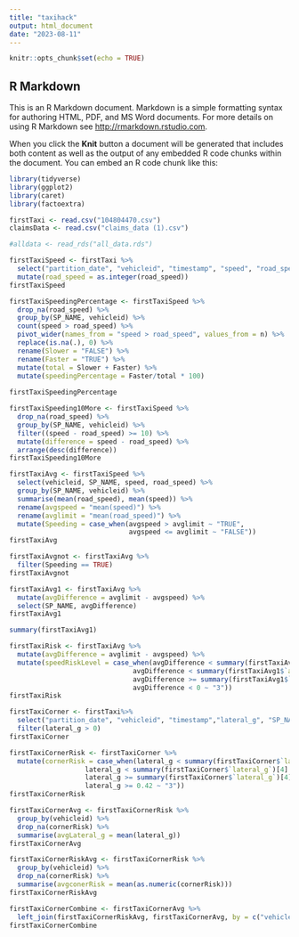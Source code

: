 ---
title: "taxihack"
output: html_document
date: "2023-08-11"
---

```{r setup, include=FALSE}
knitr::opts_chunk$set(echo = TRUE)
```

## R Markdown

This is an R Markdown document. Markdown is a simple formatting syntax for authoring HTML, PDF, and MS Word documents. For more details on using R Markdown see <http://rmarkdown.rstudio.com>.

When you click the **Knit** button a document will be generated that includes both content as well as the output of any embedded R code chunks within the document. You can embed an R code chunk like this:

```{r}
library(tidyverse)
library(ggplot2)
library(caret)
library(factoextra)
```

```{r}
firstTaxi <- read.csv("104804470.csv")
claimsData <- read.csv("claims_data (1).csv")
```

```{r}
#alldata <- read_rds("all_data.rds")
```


```{r}
firstTaxiSpeed <- firstTaxi %>% 
  select("partition_date", "vehicleid", "timestamp", "speed", "road_speed", "SP_NAME") %>% 
  mutate(road_speed = as.integer(road_speed))
firstTaxiSpeed
```
```{r}
firstTaxiSpeedingPercentage <- firstTaxiSpeed %>% 
  drop_na(road_speed) %>% 
  group_by(SP_NAME, vehicleid) %>% 
  count(speed > road_speed) %>% 
  pivot_wider(names_from = "speed > road_speed", values_from = n) %>% 
  replace(is.na(.), 0) %>% 
  rename(Slower = "FALSE") %>% 
  rename(Faster = "TRUE") %>% 
  mutate(total = Slower + Faster) %>% 
  mutate(speedingPercentage = Faster/total * 100)
  
firstTaxiSpeedingPercentage
```
```{r}
firstTaxiSpeeding10More <- firstTaxiSpeed %>% 
  drop_na(road_speed) %>% 
  group_by(SP_NAME, vehicleid) %>% 
  filter((speed - road_speed) >= 10) %>% 
  mutate(difference = speed - road_speed) %>% 
  arrange(desc(difference)) 
firstTaxiSpeeding10More
```
```{r}
firstTaxiAvg <- firstTaxiSpeed %>% 
  select(vehicleid, SP_NAME, speed, road_speed) %>% 
  group_by(SP_NAME, vehicleid) %>% 
  summarise(mean(road_speed), mean(speed)) %>% 
  rename(avgspeed = "mean(speed)") %>% 
  rename(avglimit = "mean(road_speed)") %>% 
  mutate(Speeding = case_when(avgspeed > avglimit ~ "TRUE",
                              avgspeed <= avglimit ~ "FALSE"))
firstTaxiAvg
```
```{r}
firstTaxiAvgnot <- firstTaxiAvg %>% 
  filter(Speeding == TRUE)
firstTaxiAvgnot
```

```{r}
firstTaxiAvg1 <- firstTaxiAvg %>% 
  mutate(avgDifference = avglimit - avgspeed) %>% 
  select(SP_NAME, avgDifference)
firstTaxiAvg1
```
```{r}
summary(firstTaxiAvg1)
```
```{r}
firstTaxiRisk <- firstTaxiAvg %>% 
  mutate(avgDifference = avglimit - avgspeed) %>% 
  mutate(speedRiskLevel = case_when(avgDifference < summary(firstTaxiAvg1$`avgDifference`)[2] ~ "3",
                               avgDifference < summary(firstTaxiAvg1$`avgDifference`)[4] ~ "2",
                               avgDifference >= summary(firstTaxiAvg1$`avgDifference`)[4] ~ "1",
                               avgDifference < 0 ~ "3"))
firstTaxiRisk
```

```{r}
firstTaxiCorner <- firstTaxi%>% 
  select("partition_date", "vehicleid", "timestamp","lateral_g", "SP_NAME") %>% 
  filter(lateral_g > 0) 
firstTaxiCorner
```
```{r}
firstTaxiCornerRisk <- firstTaxiCorner %>% 
  mutate(cornerRisk = case_when(lateral_g < summary(firstTaxiCorner$`lateral_g`)[2] ~ "1",
                   lateral_g < summary(firstTaxiCorner$`lateral_g`)[4] | lateral_g < 0.42  ~ "2",
                   lateral_g >= summary(firstTaxiCorner$`lateral_g`)[4] ~ "3",
                   lateral_g >= 0.42 ~ "3"))
firstTaxiCornerRisk
```
```{r}
firstTaxiCornerAvg <- firstTaxiCornerRisk %>% 
  group_by(vehicleid) %>% 
  drop_na(cornerRisk) %>% 
  summarise(avgLateral_g = mean(lateral_g)) 
firstTaxiCornerAvg

```

```{r}
firstTaxiCornerRiskAvg <- firstTaxiCornerRisk %>% 
  group_by(vehicleid) %>% 
  drop_na(cornerRisk) %>% 
  summarise(avgconerRisk = mean(as.numeric(cornerRisk)))
firstTaxiCornerRiskAvg
```
```{r}
firstTaxiCornerCombine <- firstTaxiCornerAvg %>% 
  left_join(firstTaxiCornerRiskAvg, firstTaxiCornerAvg, by = c("vehicleid"))
firstTaxiCornerCombine
```

